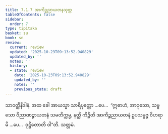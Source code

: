 ```yaml
---
title: 7.1.7 အာကိဉ္စညာယတနသုတ္တ
tableOfContents: false
sidebar:
  order: 7
type: tipitaka
basket: su
book: sn
review:
  current: review
  updated: '2025-10-23T09:13:52.940829'
  updated_by: ''
  notes: ''
  history:
  - state: review
    date: '2025-10-23T09:13:52.940829'
    updated_by: ''
    notes: ''
    previous_state: draft
---
```



<ReviewStatus review={frontmatter.review} showDetails={true} />

<HypothesisAnnotation frontmatter={frontmatter} />

<DynamicBreadcrumb />

<Division number="338" book="sn" e="ch" v="18" p="328">

<Paragraph number="1134" book="sn">
သာဝတ္ထိနိဒါနံ. အထ ခေါ အာယသ္မာ သာရိပုတ္တော …ပေ…  “ဣဓာဟံ, အာဝုသော, သဗ္ဗသော ဝိညာဏဉ္စာယတနံ သမတိက္ကမ္မ, နတ္ထိ ကိဉ္စီတိ အာကိဉ္စညာယတနံ ဥပသမ္ပဇ္ဇ ဝိဟရာမိ …ပေ…  ဝုဋ္ဌိတောတိ ဝါ”တိ.

</Paragraph>
</Division>

<Paragraph number="1135" type="center" book="sn">
သတ္တမံ.
</Paragraph>
